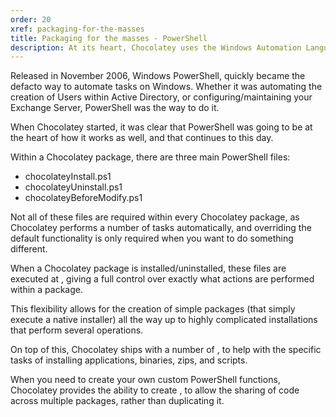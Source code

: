 ```yaml
---
order: 20
xref: packaging-for-the-masses
title: Packaging for the masses - PowerShell
description: At its heart, Chocolatey uses the Windows Automation Language, PowerShell, to perform its different operations
---
```


Released in November 2006, Windows PowerShell, quickly became the defacto way to automate tasks on Windows. Whether it was automating the creation of Users within Active Directory, or configuring/maintaining your Exchange Server, PowerShell was the way to do it.

When Chocolatey started, it was clear that PowerShell was going to be at the heart of how it works as well, and that continues to this day.

Within a Chocolatey package, there are three main PowerShell files:

- chocolateyInstall.ps1
- chocolateyUninstall.ps1
- chocolateyBeforeModify.ps1

<Callout type="info">
    Not all of these files are required within every Chocolatey package, as Chocolatey performs a number of tasks automatically, and overriding the default functionality is only required when you want to do something different.
</Callout>

When a Chocolatey package is installed/uninstalled, these files are executed at <Xref title="different times" value="create-packages" anchor="during-which-scenarios-will-my-custom-scripts-be-triggered" />, giving a <Xref title="package creator" value="create-your-own-packages" /> full control over exactly what actions are performed within a package.

This flexibility allows for the creation of simple packages (that simply execute a native installer) all the way up to highly complicated installations that perform several operations.

On top of this, Chocolatey ships with a number of <Xref title="built-in functions" value="powershell-reference" />, to help with the specific tasks of installing applications, binaries, zips, and scripts.

When you need to create your own custom PowerShell functions, Chocolatey provides the ability to create <Xref title="extension packages" value="extensions" />, to allow the sharing of code across multiple packages, rather than duplicating it.
